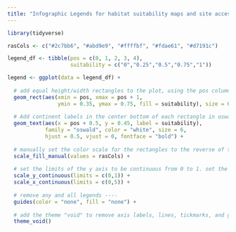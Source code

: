 ```yaml
---
title: "Infographic Legends for habitat suitability maps and site accessibility indices"
---
```


```r
library(tidyverse)
```

```r
rasCols <- c("#2c7bb6", "#abd9e9", "#ffffbf", "#fdae61", "#d7191c")

legend_df <- tibble(pos = c(0, 1, 2, 3, 4),
                    suitability = c("0","0.25","0.5","0.75","1"))

legend <- ggplot(data = legend_df) + 
  
  # add equal height/width rectangles to the plot, using the pos column to designate each position on the x axis. Each rectangle is filled with a color based on the continent ----
  geom_rect(aes(xmin = pos, xmax = pos + 1, 
                ymin = 0.35, ymax = 0.75, fill = suitability), size = 6) + 
  
  # Add continent labels in the center bottom of each rectangle in oswald, white, size 6, bold text ----
  geom_text(aes(x = pos + 0.5, y = 0.45, label = suitability), 
            family = "oswald", color = "white", size = 6, 
            hjust = 0.5, vjust = 0, fontface = "bold") + 
  
  # manually set the color scale for the rectangles to the reverse of the previously defined color palette ----
  scale_fill_manual(values = rasCols) +
  
  # set the limits of the y axis to be continuous from 0 to 1. set the limits of the x axis to be continuous from 0 to 9  ----
  scale_y_continuous(limits = c(0,1)) + 
  scale_x_continuous(limits = c(0,5)) + 
  
  # remove any and all legends ----
  guides(color = "none", fill = "none") + 
  
  # add the theme "void" to remove axis labels, lines, tickmarks, and grid lines ----
  theme_void() 

```

